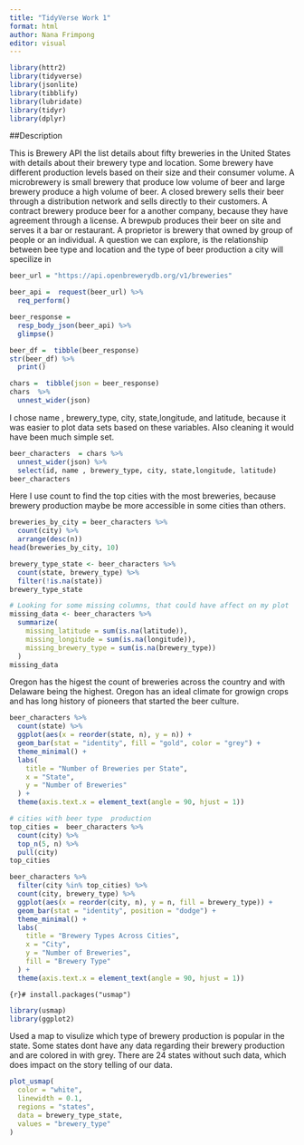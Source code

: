 ```yaml
---
title: "TidyVerse Work 1"
format: html
author: Nana Frimpong
editor: visual
---
```


```r
library(httr2)
library(tidyverse)
library(jsonlite)
library(tibblify)
library(lubridate)
library(tidyr)
library(dplyr)
```

##Description

This is Brewery API the list details about fifty breweries in the United States with details about their brewery type and location. Some brewery have different production levels based on their size and their consumer volume. A microbrewery is small brewery that produce low volume of beer and large brewery produce a high volume of beer. A closed brewery sells their beer through a distribution network and sells directly to their customers. A contract brewery produce beer for a another company, because they have agreement through a license. A brewpub produces their beer on site and serves it a bar or restaurant. A proprietor is brewery that owned by group of people or an individual. A question we can explore, is the relationship between bee type and location and the type of beer production a city will specilize in

```r
beer_url = "https://api.openbrewerydb.org/v1/breweries"
```

```r
beer_api =  request(beer_url) %>% 
  req_perform()
```

```r
beer_response = 
  resp_body_json(beer_api) %>% 
  glimpse()
```

```r
beer_df =  tibble(beer_response)
str(beer_df) %>% 
  print()
```

```r
chars =  tibble(json = beer_response)
chars  %>% 
  unnest_wider(json)
```

I chose name , brewery_type, city, state,longitude, and latitude, because it was easier to plot data sets based on these variables. Also cleaning it would have been much simple set.

```r
beer_characters  = chars %>% 
  unnest_wider(json) %>% 
  select(id, name , brewery_type, city, state,longitude, latitude)
beer_characters
```

Here I use count to find the top cities with the most breweries, because brewery production maybe be more accessible in some cities than others.

```r
breweries_by_city = beer_characters %>%
  count(city) %>%
  arrange(desc(n))  
head(breweries_by_city, 10)

```

```r
brewery_type_state <- beer_characters %>%
  count(state, brewery_type) %>%
  filter(!is.na(state))
brewery_type_state
```

```r
# Looking for some missing columns, that could have affect on my plot 
missing_data <- beer_characters %>%
  summarize(
    missing_latitude = sum(is.na(latitude)),
    missing_longitude = sum(is.na(longitude)),
    missing_brewery_type = sum(is.na(brewery_type))
  )
missing_data

```

Oregon has the higest the count of breweries across the country and with Delaware being the highest. Oregon has an ideal climate for growign crops and has long history of pioneers that started the beer culture.

```r
beer_characters %>%
  count(state) %>%
  ggplot(aes(x = reorder(state, n), y = n)) + 
  geom_bar(stat = "identity", fill = "gold", color = "grey") +
  theme_minimal() +
  labs(
    title = "Number of Breweries per State",
    x = "State",
    y = "Number of Breweries"
  ) +
  theme(axis.text.x = element_text(angle = 90, hjust = 1))

```

```r
# cities with beer type  production 
top_cities =  beer_characters %>%
  count(city) %>%
  top_n(5, n) %>%
  pull(city)
top_cities
```

```r
beer_characters %>%
  filter(city %in% top_cities) %>%
  count(city, brewery_type) %>%
  ggplot(aes(x = reorder(city, n), y = n, fill = brewery_type)) +
  geom_bar(stat = "identity", position = "dodge") +
  theme_minimal() +
  labs(
    title = "Brewery Types Across Cities",
    x = "City",
    y = "Number of Breweries",
    fill = "Brewery Type"
  ) +
  theme(axis.text.x = element_text(angle = 90, hjust = 1))

```

`{r}# install.packages("usmap")`

```r
library(usmap)
library(ggplot2)
```

Used a map to visulize which type of brewery production is popular in the state. Some states dont have any data regarding their brewery production and are colored in with grey. There are 24 states without such data, which does impact on the story telling of our data.

```r
plot_usmap(
  color = "white",
  linewidth = 0.1,
  regions = "states",
  data = brewery_type_state,
  values = "brewery_type"
) 

```
